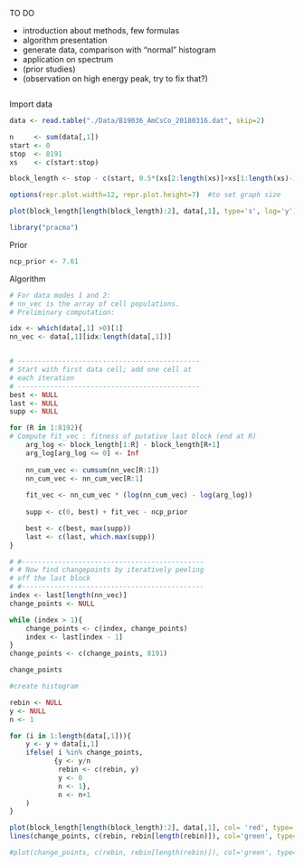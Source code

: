 TO DO

- introduction about methods, few formulas
- algorithm presentation
- generate data, comparison with "normal" histogram
- application on spectrum
- (prior studies)
- (observation on high energy peak, try to fix that?)

```r

```

Import data

```r
data <- read.table("./Data/B19036_AmCsCo_20180316.dat", skip=2)

n     <- sum(data[,1])
start <- 0
stop  <- 8191
xs    <- c(start:stop)

block_length <- stop - c(start, 0.5*(xs[2:length(xs)]+xs[1:length(xs)-1]), stop);

options(repr.plot.width=12, repr.plot.height=7)  #to set graph size

plot(block_length[length(block_length):2], data[,1], type='s', log='y')

```

```r
library("pracma")
```

Prior

```r
ncp_prior <- 7.61

```

Algorithm

```r
# For data modes 1 and 2:
# nn_vec is the array of cell populations.
# Preliminary computation:

idx <- which(data[,1] >0)[1]
nn_vec <- data[,1][idx:length(data[,1])]

```

```r

```

```r
# ---------------------------------------------
# Start with first data cell; add one cell at
# each iteration
# ---------------------------------------------
best <- NULL 
last <- NULL
supp <- NULL

for (R in 1:8192){
# Compute fit_vec : fitness of putative last block (end at R)
    arg_log <- block_length[1:R] - block_length[R+1]
    arg_log[arg_log <= 0] <- Inf
    
    nn_cum_vec <- cumsum(nn_vec[R:1])
    nn_cum_vec <- nn_cum_vec[R:1]
    
    fit_vec <- nn_cum_vec * (log(nn_cum_vec) - log(arg_log))
    
    supp <- c(0, best) + fit_vec - ncp_prior

    best <- c(best, max(supp))
    last <- c(last, which.max(supp))
}    
```

```r
# #---------------------------------------------
# # Now find changepoints by iteratively peeling
# off the last block
# #---------------------------------------------
index <- last[length(nn_vec)]
change_points <- NULL

while (index > 1){
    change_points <- c(index, change_points)
    index <- last[index - 1]
}
change_points <- c(change_points, 8191)
```

```r
change_points
```

```r
#create histogram

rebin <- NULL
y <- NULL
n <- 1

for (i in 1:length(data[,1])){
    y <- y + data[i,1]
    ifelse( i %in% change_points,
           {y <- y/n
            rebin <- c(rebin, y)
            y <- 0
            n <- 1},
            n <- n+1
    )
}

```

```r
plot(block_length[length(block_length):2], data[,1], col= 'red', type='s', log='y')
lines(change_points, c(rebin, rebin[length(rebin)]), col='green', type='s')

#plot(change_points, c(rebin, rebin[length(rebin)]), col='green', type='s')

```

```r

```

```r

```

```r

```
